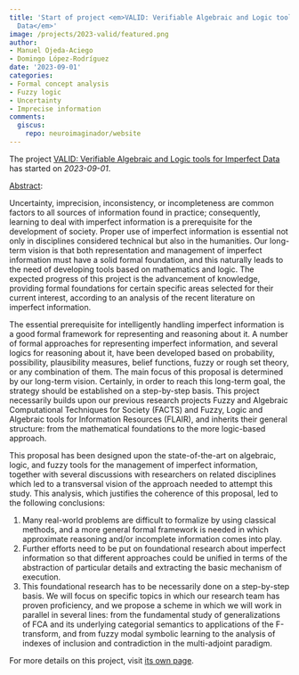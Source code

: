 ```yaml
---
title: 'Start of project <em>VALID: Verifiable Algebraic and Logic tools for Imperfect
  Data</em>'
image: /projects/2023-valid/featured.png
author:
- Manuel Ojeda-Aciego
- Domingo López-Rodríguez
date: '2023-09-01'
categories:
- Formal concept analysis
- Fuzzy logic
- Uncertainty
- Imprecise information
comments:
  giscus:
    repo: neuroimaginador/website
---
```


The project <u>VALID: Verifiable Algebraic and Logic tools for Imperfect Data</u> has started on <em>2023-09-01</em>.

<u>Abstract</u>:


Uncertainty, imprecision, inconsistency, or incompleteness are common factors to all sources of information found in practice; consequently, learning to deal with imperfect information is a prerequisite for the development of society. Proper use of imperfect information is essential not only in disciplines considered technical but also in the humanities. Our long-term vision is that both representation and management of imperfect information must have a solid formal foundation, and this naturally leads to the need of developing tools based on mathematics and logic. The expected progress of this project is the advancement of knowledge, providing formal foundations for certain specific areas selected for their current interest, according to an analysis of the recent literature on imperfect information.

The essential prerequisite for intelligently handling imperfect information is a good formal framework for representing and reasoning about it. A number of formal approaches for representing imperfect information, and several logics for reasoning about it, have been developed based on probability, possibility, plausibility measures, belief functions, fuzzy or rough set theory, or any combination of them. The main focus of this proposal is determined by our long-term vision. Certainly, in order to reach this long-term goal, the strategy should be established on a step-by-step basis. This project necessarily builds upon our previous research projects Fuzzy and Algebraic Computational Techniques for Society (FACTS) and Fuzzy, Logic and Algebraic tools for Information Resources (FLAIR), and inherits their general structure: from the mathematical foundations to the more logic-based approach.

This proposal has been designed upon the state-of-the-art on algebraic, logic, and fuzzy tools for the management of imperfect information, together with several discussions with researchers on related disciplines which led to a transversal vision of the approach needed to attempt this study. This analysis, which justifies the coherence of this proposal, led to the following conclusions:

1. Many real-world problems are difficult to formalize by using classical methods, and a more general formal framework is needed in which approximate reasoning and/or incomplete information comes into play.
2. Further efforts need to be put on foundational research about imperfect information so that different approaches could be unified in terms of the abstraction of particular details and extracting the basic mechanism of execution.
3. This foundational research has to be necessarily done on a step-by-step basis. We will focus on specific topics in which our research team has proven proficiency, and we propose a scheme in which we will work in parallel in several lines: from the fundamental study of generalizations of FCA and its underlying categorial semantics to applications of the F-transform, and from fuzzy modal symbolic learning to the analysis of indexes of inclusion and contradiction in the multi-adjoint paradigm.


For more details on this project, visit <a href='/projects/2023-valid'>its own page</a>.
